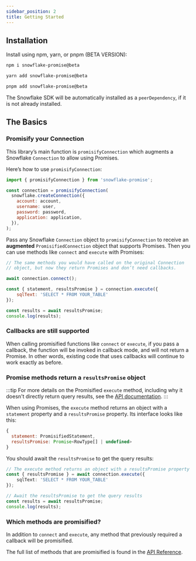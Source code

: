 ```yaml
---
sidebar_position: 2
title: Getting Started
---
```



## Installation

Install using npm, yarn, or pnpm (BETA VERSION):

<Tabs>
    <TabItem value="npm" label="npm">


```bash
npm i snowflake-promise@beta
```

</TabItem>
    <TabItem value="yarn" label="yarn">


```bash
yarn add snowflake-promise@beta
```

</TabItem>
    <TabItem value="pnpm" label="pnpm">


```bash
pnpm add snowflake-promise@beta
```

</TabItem>
</Tabs>

The Snowflake SDK will be automatically installed as a `peerDependency`, if it is not already installed.

## The Basics

### Promisify your Connection

This library’s main function is `promisifyConnection` which augments a Snowflake `Connection` to allow using Promises.

Here’s how to use `promisifyConnection`:

```javascript
import { promisifyConnection } from 'snowflake-promise';

const connection = promisifyConnection(
  snowflake.createConnection({
    account: account,
    username: user,
    password: password,
    application: application,
  }),
);
```

Pass any Snowflake `Connection` object to `promisifyConnection` to receive an **augmented** `PromisifiedConnection` object that supports Promises. Then you can use methods like `connect` and `execute` with Promises:

```javascript
// The same methods you would have called on the original Connection
// object, but now they return Promises and don’t need callbacks.

await connection.connect();

const { statement, resultsPromise } = connection.execute({
    sqlText: 'SELECT * FROM YOUR_TABLE'
});

const results = await resultsPromise;
console.log(results);
```

### Callbacks are still supported

When calling promisified functions like `connect` or `execute`, if you pass a callback, the function will be invoked in callback mode, and will not return a Promise. In other words, existing code that uses callbacks will continue to work exactly as before.

### Promise methods return a `resultsPromise` object

:::tip
For more details on the Promisified `execute` method, including why it doesn't directly return query results, see the [API documentation](../api-reference/#execute).
:::

When using Promises, the `execute` method returns an object with a `statement` property and a `resultsPromise` property. Its interface looks like this:

```javascript
{
  statement: PromisifiedStatement,
  resultsPromise: Promise<RowType[] | undefined>
}
```

You should await the `resultsPromise` to get the query results:

```typescript
// The execute method returns an object with a resultsPromise property
const { resultsPromise } = await connection.execute({
    sqlText: 'SELECT * FROM YOUR_TABLE'
});

// Await the resultsPromise to get the query results
const results = await resultsPromise;
console.log(results);
```

### Which methods are promisified?

In addition to `connect` and `execute`, any method that previously required a callback will be promisified.

The full list of methods that are promisified is found in the [API Reference](../api-reference/).
